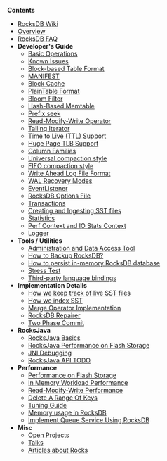 '''Contents'''
* [[Home | RocksDB Wiki]]
* [[RocksDB-Basics | Overview]]
* [[RocksDB FAQ | RocksDB FAQ]]
* '''Developer's Guide''' 
** [[Basic-Operations | Basic Operations]]
** [[Known-Issues | Known Issues]]
** [[Rocksdb-BlockBasedTable-Format | Block-based Table Format]]
** [[MANIFEST | MANIFEST]]
** [[Block-Cache | Block Cache]]
** [[PlainTable-Format | PlainTable Format]]
** [[Rocksdb-Bloom-Filter | Bloom Filter]]
** [[Hash-based-memtable-implementations | Hash-Based Memtable]]
** [[Prefix-Seek-API-Changes | Prefix seek]]
** [[Merge-Operator | Read-Modify-Write Operator]]
** [[Tailing-Iterator | Tailing Iterator]]
** [[Time-to-Live | Time to Live (TTL) Support]]
** [[Allocating-Some-Indexes-and-Bloom-Filters-using-Huge-Page-TLB | Huge Page TLB Support]]
** [[Column-Families | Column Families]]
** [[Universal-Compaction | Universal compaction style]]
** [[FIFO-compaction-style | FIFO compaction style]]
** [[Write Ahead Log File Format | Write Ahead Log File Format]]
** [[WAL Recovery Modes | WAL Recovery Modes]]
** [[EventListener | EventListener]]
** [[RocksDB-Options-File | RocksDB Options File]]
** [[Transactions | Transactions]]
** [[Creating-and-Ingesting-SST-files | Creating and Ingesting SST files]]
** [[Statistics | Statistics]]
** [[Perf-Context-and-IO-Stats-Context | Perf Context and IO Stats Context]]
** [[Logger | Logger]]
* '''Tools / Utilities'''
** [[Administration-and-Data-Access-Tool | Administration and Data Access Tool]]
** [https://github.com/facebook/rocksdb/wiki/How-to-backup-RocksDB%3F How to Backup RocksDB?] <!-- note this link must use an external link format bec MediaWiki markup doesn't support special characters in its native namespace -->
** [https://github.com/facebook/rocksdb/wiki/How-to-persist-in-memory-RocksDB-database%3F How to persist in-memory RocksDB database] <!-- note this link must use an external link format bec MediaWiki markup doesn't support special characters in its native namespace -->
** [https://github.com/facebook/rocksdb/wiki/Stress-test Stress Test] <!-- note this link must use an external link format bec MediaWiki markup doesn't support special characters in its native namespace -->
** [[Third-party-language-bindings | Third-party language bindings]]
* '''Implementation Details'''
** [[How-we-keep-track-of-live-SST-files | How we keep track of live SST files]]
** [[Indexing-SST-Files-for-Better-Lookup-Performance | How we index SST]]
** [[Merge-Operator-Implementation | Merge Operator Implementation]]
** [[RocksDB Repairer | RocksDB Repairer]]
** [[Two-Phase-Commit-Implementation | Two Phase Commit]]
* '''RocksJava'''
** [[RocksJava-Basics | RocksJava Basics]]
** [[RocksJava-Performance-on-Flash-Storage | RocksJava Performance on Flash Storage]]
** [[JNI-Debugging | JNI Debugging]]
** [[RocksJava-API-TODO | RocksJava API TODO]]
* '''Performance'''
** [[Performance-Benchmarks | Performance on Flash Storage]]
** [[RocksDB-In-Memory-Workload-Performance-Benchmarks | In Memory Workload Performance]]
** [[Read-Modify-Write-Benchmarks | Read-Modify-Write Performance]]
** [[Delete-A-Range-Of-Keys | Delete A Range Of Keys]]
** [[RocksDB-Tuning-Guide | Tuning Guide]]
** [[Memory-usage-in-RocksDB | Memory usage in RocksDB]]
** [[Implement-Queue-Service-Using-RocksDB | Implement Queue Service Using RocksDB]]
* '''Misc'''
** [[Open-Projects | Open Projects]]
** [[ Talks | Talks ]]
** [[ Articles-about-Rocks | Articles about Rocks]]